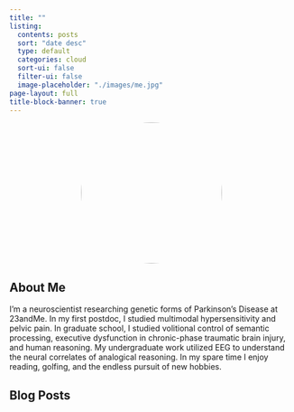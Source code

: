 ```yaml
---
title: ""
listing: 
  contents: posts
  sort: "date desc"
  type: default
  categories: cloud
  sort-ui: false
  filter-ui: false
  image-placeholder: "./images/me.jpg"
page-layout: full
title-block-banner: true
---
```


<!-- profile picture -->
<div style="text-align: center; border-radius: 50%">
  ![](images/matt-casual-circle.jpg){style="border-radius: 50%;" fig-align="center" width="250"}
</div>

<!-- about me -->

<h2><i class="fas fa-user-circle" aria-hidden="true"></i> About Me</h2>

I'm a neuroscientist researching genetic forms of Parkinson's Disease at 23andMe.  In my first postdoc, I studied multimodal hypersensitivity and pelvic pain. In graduate school, I studied volitional control of semantic processing, executive dysfunction in chronic-phase traumatic brain injury, and human reasoning. My undergraduate work utilized EEG to understand the neural correlates of analogical reasoning. In my spare time I enjoy reading, golfing, and the endless pursuit of new hobbies.

<!-- 
<p align="center"><iframe src="https://mattkmiecik.substack.com/embed" width="480" height="320" style="border:0px solid #EEE; background:white;" frameborder="0" scrolling="no"></iframe></p>
-->

<!-- about me -->

<h2><i class="far fa-sticky-note" aria-hidden="true"></i> Blog Posts</h2>




